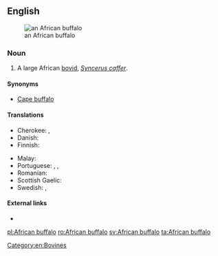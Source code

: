 ==English==
[[Image:African Buffalo.JPG|thumb|right|an African buffalo]]

===Noun===
{{en-noun|head=[[African]] [[buffalo]]}}

# A large African [[bovid]], ''[[Syncerus caffer]]''.

====Synonyms====
* [[Cape buffalo]]

====Translations====
{{trans-top|large bovid}}
* Cherokee: {{t|chr|ᎠᎱᎵᎧ ᏯᎾᏌ|tr=Ahulika yanasa|sc=Cher}}, {{t|chr|ᎬᎿᎨ ᏯᎾᏌ|tr=gvhnage yanasa|sc=Cher}}
* Danish: {{t|da|afrikansk bøffel}}
* Finnish: {{t|fi|kafferipuhveli}}
{{trans-mid}}
* Malay: {{t|ms|kerbau Afrika}}
* Portuguese: {{t|pt|búfalo africano|m}}, {{t|pt|búfalo cafre|m}}, {{t|pt|búfalo do Cabo|m}}
* Romanian: {{t|ro|bivol african|m}}
* Scottish Gaelic: {{t|gd|buabhall Afragach|m}}
* Swedish: {{t|sv|afrikansk buffel|c}}, {{t+|sv|kafferbuffel|c}}
{{trans-bottom}}

====External links====
* {{pedia}}

[[Category:en:Bovines]]

[[pl:African buffalo]]
[[ro:African buffalo]]
[[sv:African buffalo]]
[[ta:African buffalo]]